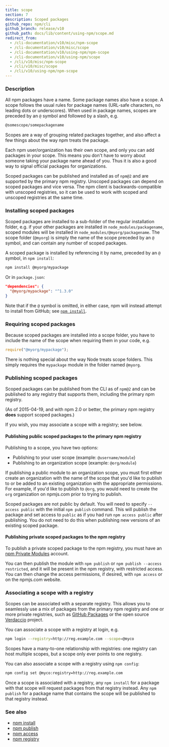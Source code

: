 ```yaml
---
title: scope
section: 7
description: Scoped packages
github_repo: npm/cli
github_branch: release/v10
github_path: docs/lib/content/using-npm/scope.md
redirect_from:
  - /cli-documentation/v10/misc/npm-scope
  - /cli-documentation/v10/misc/scope
  - /cli-documentation/v10/using-npm/npm-scope
  - /cli-documentation/v10/using-npm/scope
  - /cli/v10/misc/npm-scope
  - /cli/v10/misc/scope
  - /cli/v10/using-npm/npm-scope
---
```


### Description

All npm packages have a name. Some package names also have a scope. A scope follows the usual rules for package names (URL-safe characters, no leading dots or underscores). When used in package names, scopes are preceded by an `@` symbol and followed by a slash, e.g.

```bash
@somescope/somepackagename
```

Scopes are a way of grouping related packages together, and also affect a few things about the way npm treats the package.

Each npm user/organization has their own scope, and only you can add packages in your scope. This means you don't have to worry about someone taking your package name ahead of you. Thus it is also a good way to signal official packages for organizations.

Scoped packages can be published and installed as of `npm@2` and are supported by the primary npm registry. Unscoped packages can depend on scoped packages and vice versa. The npm client is backwards-compatible with unscoped registries, so it can be used to work with scoped and unscoped registries at the same time.

### Installing scoped packages

Scoped packages are installed to a sub-folder of the regular installation folder, e.g. if your other packages are installed in `node_modules/packagename`, scoped modules will be installed in `node_modules/@myorg/packagename`. The scope folder (`@myorg`) is simply the name of the scope preceded by an `@` symbol, and can contain any number of scoped packages.

A scoped package is installed by referencing it by name, preceded by an `@` symbol, in `npm install`:

```bash
npm install @myorg/mypackage
```

Or in `package.json`:

```json
"dependencies": {
  "@myorg/mypackage": "^1.3.0"
}
```

Note that if the `@` symbol is omitted, in either case, npm will instead attempt to install from GitHub; see [`npm install`](/cli/v10/commands/npm-install).

### Requiring scoped packages

Because scoped packages are installed into a scope folder, you have to include the name of the scope when requiring them in your code, e.g.

```javascript
require("@myorg/mypackage");
```

There is nothing special about the way Node treats scope folders. This simply requires the `mypackage` module in the folder named `@myorg`.

### Publishing scoped packages

Scoped packages can be published from the CLI as of `npm@2` and can be published to any registry that supports them, including the primary npm registry.

(As of 2015-04-19, and with npm 2.0 or better, the primary npm registry **does** support scoped packages.)

If you wish, you may associate a scope with a registry; see below.

#### Publishing public scoped packages to the primary npm registry

Publishing to a scope, you have two options:

- Publishing to your user scope (example: `@username/module`)
- Publishing to an organization scope (example: `@org/module`)

If publishing a public module to an organization scope, you must first either create an organization with the name of the scope that you'd like to publish to or be added to an existing organization with the appropriate permissions. For example, if you'd like to publish to `@org`, you would need to create the `org` organization on npmjs.com prior to trying to publish.

Scoped packages are not public by default. You will need to specify `--access public` with the initial `npm publish` command. This will publish the package and set access to `public` as if you had run `npm access public` after publishing. You do not need to do this when publishing new versions of an existing scoped package.

#### Publishing private scoped packages to the npm registry

To publish a private scoped package to the npm registry, you must have an [npm Private Modules](https://docs.npmjs.com/private-modules/intro) account.

You can then publish the module with `npm publish` or `npm publish --access restricted`, and it will be present in the npm registry, with restricted access. You can then change the access permissions, if desired, with `npm access` or on the npmjs.com website.

### Associating a scope with a registry

Scopes can be associated with a separate registry. This allows you to seamlessly use a mix of packages from the primary npm registry and one or more private registries, such as [GitHub Packages](https://github.com/features/packages) or the open source [Verdaccio](https://verdaccio.org) project.

You can associate a scope with a registry at login, e.g.

```bash
npm login --registry=http://reg.example.com --scope=@myco
```

Scopes have a many-to-one relationship with registries: one registry can host multiple scopes, but a scope only ever points to one registry.

You can also associate a scope with a registry using `npm config`:

```bash
npm config set @myco:registry=http://reg.example.com
```

Once a scope is associated with a registry, any `npm install` for a package with that scope will request packages from that registry instead. Any `npm publish` for a package name that contains the scope will be published to that registry instead.

### See also

- [npm install](/cli/v10/commands/npm-install)
- [npm publish](/cli/v10/commands/npm-publish)
- [npm access](/cli/v10/commands/npm-access)
- [npm registry](/cli/v10/using-npm/registry)
